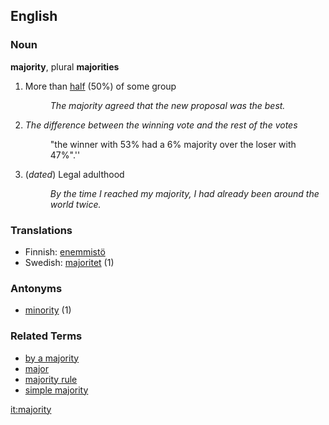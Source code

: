 ==English==

=== Noun ===
'''majority''', plural '''majorities'''

# More than [[half]] (50%) of some group
#: ''The majority agreed that the new proposal was the best.''
# ''The difference between the winning vote and the rest of the votes''
#: "the winner with 53% had a 6% majority over the loser with 47%".''
# (''dated'') Legal adulthood
#: ''By the time I reached my majority, I had already been around the world twice.''

===Translations===
*Finnish: [[enemmistö]]
*Swedish: [[majoritet]] (1)

===Antonyms===
*[[minority]] (1)

===Related Terms===
*[[by a majority]]
*[[major]]
*[[majority rule]]
*[[simple majority]]

[[it:majority]]